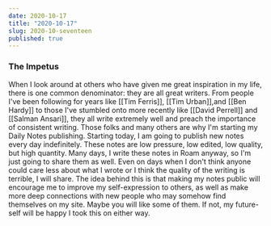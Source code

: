 ```yaml
---
date: 2020-10-17
title: "2020-10-17"
slug: 2020-10-seventeen
published: true
---
```

### The Impetus
When I look around at others who have given me great inspiration in my life, there is one common denominator: they are all great writers. From people I've been following for years like [[Tim Ferris]], [[Tim Urban]],and [[Ben Hardy]] to those I've stumbled onto more recently like [[David Perrell]] and [[Salman Ansari]], they all write extremely well and preach the importance of consistent writing. 
Those folks and many others are why I'm starting my Daily Notes publishing. Starting today, I am going to publish new notes every day indefinitely. These notes are low pressure, low edited, low quality, but high quantity. Many days, I write these notes in Roam anyway, so I'm just going to share them as well. Even on days when I don't think anyone could care less about what I wrote or I think the quality of the writing is terrible, I will share.
The idea behind this is that making my notes public will encourage me to improve my self-expression to others, as well as make more deep connections with new people who may somehow find themselves on my site. 
Maybe you will like some of them. If not, my future-self will be happy I took this on either way. 
